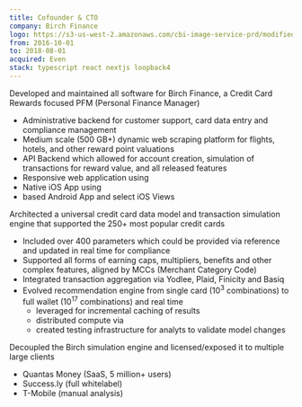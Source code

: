 ```yaml
---
title: Cofounder & CTO
company: Birch Finance
logo: https://s3-us-west-2.amazonaws.com/cbi-image-service-prd/modified/f2c14924-384c-4ca6-b8b7-118455a81c22.png?w=96
from: 2016-10-01
to: 2018-08-01
acquired: Even
stack: typescript react nextjs loopback4
---
```


Developed and maintained all software for Birch Finance, a Credit Card Rewards focused PFM (Personal Finance Manager) 
- Administrative backend for customer support, card data entry and compliance management
- Medium scale (500 GB+) dynamic web scraping platform for flights, hotels, and other reward point valuations
- <TechIcon name="Spring" /> API Backend  which allowed for account creation, simulation of transactions for reward value, and all released features
- Responsive web application using <TechIcon name="jquery" /> 
- Native iOS App using <TechIcon name="swift" />
- <TechIcon name="flutter" /> based Android App and select iOS Views

Architected a universal credit card data model and transaction simulation engine that supported the 250+ most popular credit cards
- Included over 400 parameters which could be provided via reference and updated in real time  for compliance
- Supported all forms of earning caps, multipliers, benefits and other complex features, aligned by MCCs (Merchant Category Code)
- Integrated transaction aggregation via Yodlee, Plaid, Finicity and Basiq
- Evolved recommendation engine from single card (10<sup>3</sup> combinations) to full wallet (10<sup>17</sup> combinations) and real time
    - leveraged <TechIcon name="Redis" /> for incremental caching of results
    - distributed compute via <TechIcon name="amazonwebservices" label="Lambda" />
    - created testing infrastructure for analyts to validate model changes
     

Decoupled the Birch simulation engine and licensed/exposed it to multiple large clients
- Quantas Money (SaaS, 5 million+ users) 
- Success.ly (full whitelabel)
- T-Mobile (manual analysis)





